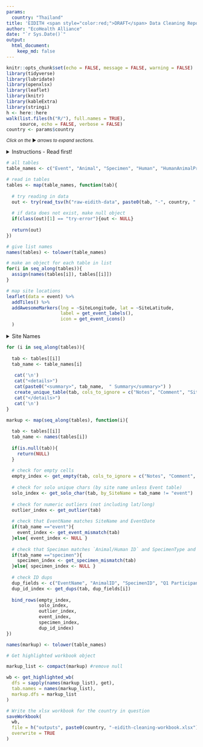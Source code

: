 ```yaml
---
params:
  country: "Thailand"
title: 'EIDITH <span style="color:red;">DRAFT</span> Data Cleaning Report: `r params$country`'
author: "EcoHealth Alliance"
date: "`r Sys.Date()`"
output:
  html_document:
    keep_md: false
---
```


```r
knitr::opts_chunk$set(echo = FALSE, message = FALSE, warning = FALSE)
library(tidyverse)
library(lubridate)
library(openxlsx)
library(leaflet) 
library(knitr)
library(kableExtra)
library(stringi)
h <- here::here
walk(list.files(h("R/"), full.names = TRUE),
     source, echo = FALSE, verbose = FALSE)
country <- params$country

```

<small>_Click on the_ ▶ _︎arrows to expand sections._</small>

<details>
<summary>Instructions - Read first!</summary>
**How to use these reports?**

Here are a few guidelines for using these reports to begin the data
cleaning process. These reports were compiled automatically and may help
identify data that are incorrect or require review. Please be aware data
must still be checked manually by a person familiar with the data who
can identify mistakes and make corrections.

For each table, you may check your data through two mechanisms: the
summary in the html report and the associated tab in the Excel file.

**Html report:**

*Site Locations*: All of the sites your team has sampled are marked on
the map, color coded by concurrent sites (mouseover points to see site
names and concurrent site names). All of the independent sites are gray.
This map should be used to confirm the correct placement of all site
locations. For example, if you see a blue point that is far away from
the other blue points, you will need to check whether the GPS points are
accurate or if the concurrent site is mislabeled.

*Site Names*: Check all individual site names to confirm the spellings
are correct.

*Summary Tables:*

-   *Field*: refers to each column in the EIDITH table. The following
columns are not summarized in these tables: latitude/longitude,
notes/comments, event name, and ID fields.

-   *Values*: a summary of values that were entered into EIDITH

-   **Character fields** (e.g. Season) contain the unique text along
with the number of times each value was given.

-   Please confirm the **spelling** is correct and check
**whether any fields should be combined**. For example. if
you have the following interfaces: in house (1); IN HUMAN
DWELLING (43); in human dwelling (108), you know that the
correct interface is: “in human dwelling” (you can confirm
that on the EIDITH data entry app), so the other interfaces
need to be corrected. Note, if you collected data during
Year 1 or before the app was fully developed, you will have
more corrections to make.

-   Keep an eye out for **values that were only entered a few
times**. For example, if you have the following for
drinkingWaterShared: no (154); unknown (8); yes (2), you may
want to confirm that there were two events/sites that truly
have shared drinking water, or whether that was a mistake
and all of them should be no/unknown.

-   **Numeric and Date fields** (e.g. DurationDays) contain the
entire range for all values in that column (e.g. 2-27).

-   You are the best person to judge if that **range is
reasonable** for your sites/animals. For example, if in your
country/at your sites the only bats in the area are from two
species of large fruit bats (say the typical arm length for
both species is 140-160mm), and the range of the arm length
on the html table is 21-160mm, then you should compare the
EIDITH value of 21mm with your field data sheet to confirm
the correct length that was measured.   

-   **“All empty”** is written if a column has no values entered.
Please **confirm that it makes sense that you didn’t enter data
for that column**. For example, if you never had a sick animal
that you sampled, then it might make sense that the column for
“ClinicalSignsOther” is all empty. Whereas a column like
Country should never be all empty.

-   *Count\_empty:* this is the number of rows that do not have a
value for that column. In general, you will want to double check the
columns that have empty values to confirm whether you need to make
corrections. Counts with zeros in the numerator indicate no empty
values.

-   Sometimes it makes sense that you have mostly empty data. For
example:

-   If it says 165/165, then the values column will corroborate
that and say “all empty”.

-   If you only responded to one outbreak, count\_empty might
be 160/165, which means that only 5 outbreak events were
noted, which probably makes sense.

-   In other cases, empty values point to an error. For example,
if you have 2/165 empty from the Season column, you will need
to make corrections for those 2 rows that are empty their
Season.

**Excel file report:**

All of your data is listed in the Excel sheet (event, animal, specimens
etc are all separated by tabs). Please dig into these spreadsheets
beyond the checks below so you can get a good feel for the data and
**identify any issues that the automated check couldn’t find**. Also,
note that the automated check cannot determine whether a flag is
something that is correct or not, it can only indicate information that
you might want to double check.

There is a new column at the start of the
sheet called cleaning\_flags. This cell will have text in it and be
colored if the program identified something that needs to be checked in
that row. The text of the cleaning\_flags column will indicate what
issue needs to be checked and the column name (and column letter) that
needs to be checked in that row – be sure to check if the text is
wrapped by hitting the down arrow in the corner of the function bar (see
below) so you don’t miss any data to check.  
![](./media/image1.png){width="4in"
height="1.3in"}

In addition to noting the issues in the cleaning\_flags column, cells
with values that need to be checked are colored:

-   Bright green means it is a unique value.

-   On the event table, values are highlighted if they are unique
within the *entire* table. On all other tables, values are
highlighted if they are unique for the given *site name. *

-   A unique value may be fine (e.g., an independent site that was
only visited one time at the start of PREDICT 2), or it could
indicate a mistake (e.g. in Season if it is spelled “Dri”
instead of “Dry”).

-   While the system will pick up these misspellings, if you
spell it wrong multiple times it won’t show up as an issue
in the Excel file – though you should see it in the list of
unique values on the html file.

-   Gray means no value was entered in that row (it is empty):

-   Please check to confirm whether you have data for that row to
update EIDITH.

-   Note, that if all of the cells are empty data, it is not
highlighted here, but you can see that on the html sheet (where
it will say all empty).

-   The whole row is light green:

-   This means that there were notes given for this entry. **Always
check all notes**, in case you noted that something was recorded
incorrectly and needs to be changed.

-   Purple means there is a duplicate value for something that should be
unique (i.e., EventName, Animal\_ID, Specimen\_ID, ParticipantID)

-   Orange means that the event name does not match the site name and
date or that the specimen name does not match the indicated sample
type or medium (based on the original definitions at the launch of
the EIDITH App). If you were collecting samples before the naming
became standardized, you will notice many issues.

-   Please confirm with the field data that the specimen type and
medium are correct in EIDITH.

-   **DO NOT change specimen IDs to match the EIDITH format IF THE
TUBE STILL HAS THE ORIGINAL ID!** In this case, we will leave
the ID as it was given originally in order to be able to match
the samples with the metadata. If you note that the ID entered
into EIDITH is actually incorrect from what is written on the
tube in your freezers, then you can change it.

-   Yellow means that the value is a numeric outlier, defined as greater
than the 75th percentile + 2.5 \* inter-quartile range (IQR) or less
than the 25th percentile - 2.5 \* IQR.

-   To facilitate the cleaning please make use of the filter buttons

-   You can filter the cleaning\_flag column to remove the blanks
and see all of the rows with values that need to be checked

-   You can also filter each of the columns by color, so if you just
want to see the unique values, you can filter by bright green

**Making and submitting corrections:**

If you need to make a correction, you can edit the provided Excel sheet
using the following steps. See the example image below.

1.  In Excel, insert a column to the right of the data that needs to be
changed and give it the heading "change to:". Change the heading
text to red.

2.  Leave the original data as it is and enter what you want the data
changed to in the newly inserted column. Highlight the new values in
red also.

3.  If updating data that contains multiple values, in the "change to:"
column enter the values as they should appear once the updates are
complete. For example, if the Insect Vectors column currently shows
"mosquito; tick" and you want to add sand fly, enter "mosquito; sand
fly; tick" in the newly inserted column.

4.  Do the same for every column of data that needs changing.

5.  Do NOT delete any columns in the extracts.

6.  Save the file it as an .xls file to retain the formatting.

7.  Send the file to <technology@eidith.org> and CC your country liason
and <rostal@ecohealthalliance.org>. Indicate in the email which
sheets have changes.

![](./media/image3.png){width="4.5in"
height="3.8in"}  

</details>

```r

# all tables
table_names <- c("Event", "Animal", "Specimen", "Human", "HumanAnimalProduction", "HumanCropProduction", "HumanExtractiveIndustry", "HumanHospitalWorker", "HumanHunter", "HumanMarket", "HumanRestaurant", "HumanSickPerson", "HumanTemporarySettlements", "HumanZoo")

# read in tables
tables <- map(table_names, function(tab){
  
  # try reading in data
  out <- try(read_tsv(h("raw-eidith-data", paste0(tab, "-", country, ".tsv.gz")),  col_types = get(paste(tolower(tab), "specs", sep="_"))), silent=TRUE)
  
  # if data does not exist, make null object
  if(class(out)[1] == "try-error"){out <- NULL}
  
  return(out)
})

# give list names
names(tables) <- tolower(table_names)

# make an object for each table in list
for(i in seq_along(tables)){
  assign(names(tables[i]), tables[[i]])
}

```

```r
# map site locations 
leaflet(data = event) %>%
  addTiles() %>%
  addAwesomeMarkers(lng = ~SiteLongitude, lat = ~SiteLatitude, 
                    label = get_event_labels(),
                    icon = get_event_icons()
  )

```

<details>
<summary>Site Names</summary>
```r
event %>% 
  group_by(SiteName) %>%
  count() %>%
  ungroup() %>%
  mutate(SiteName = stri_join(SiteName, " (", n, ")")) %>%
  select(-n) %>%
  kable(format = "html", escape = FALSE) %>%
  kable_styling()

```
</details>

```r
for (i in seq_along(tables)){
  
  tab <- tables[[i]]
  tab_name <- table_names[i]
  
   cat('\n')  
   cat("<details>") 
   cat(paste0("<summary>", tab_name,  " Summary</summary>") )
   create_unique_table(tab, cols_to_ignore = c("Notes", "Comment", "SiteName", "ID", "EventName", "Taxa|Class|Order|Family|Genus|Species")) %>% print()
   cat("</details>")
   cat('\n') 
}
```

```r
markup <- map(seq_along(tables), function(i){
  
  tab <- tables[[i]]
  tab_name <- names(tables[i])
  
  if(is.null(tab)){
    return(NULL)
  }
  
  # check for empty cells
  empty_index <- get_empty(tab, cols_to_ignore = c("Notes", "Comment", "Taxa|Class|Order|Family|Genus|Species", "humans only"))
  
  # check for solo unique chars (by site name unless Event table)
  solo_index <- get_solo_char(tab, by_SiteName = tab_name != "event") 
  
  # check for numeric outliers (not including lat/long)
  outlier_index <- get_outlier(tab)
  
  # check that EventName matches SiteName and EventDate
  if(tab_name =="event"){
    event_index <- get_event_mismatch(tab)
  }else{ event_index <- NULL }
  
  # check that Speciman matches `Animal/Human ID` and SpecimenType and Media
  if(tab_name =="specimen"){
    specimen_index <- get_specimen_mismatch(tab)
  }else{ specimen_index <- NULL }
  
  # check ID dups 
  dup_fields <- c("EventName", "AnimalID", "SpecimenID", "Q1 ParticipantID", rep("ParticipantID", 10))
  dup_id_index <- get_dups(tab, dup_fields[i])
  
  bind_rows(empty_index,
            solo_index, 
            outlier_index,
            event_index,
            specimen_index,
            dup_id_index)
})

names(markup) <- tolower(table_names)
```


```r

# Get highlighted workbook object

markup_list <- compact(markup) #remove null

wb <- get_highlighted_wb(
  dfs = sapply(names(markup_list), get),
  tab.names = names(markup_list),
  markup.dfs = markup_list
)

```

```r
# Write the xlsx workbook for the country in question
saveWorkbook(
  wb,
  file = h("outputs", paste0(country, "-eidith-cleaning-workbook.xlsx")),
  overwrite = TRUE
)
```
